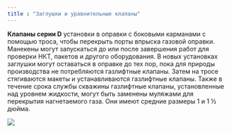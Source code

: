 ```yaml
---
title : "Заглушки и уравнительные клапаны"
---
```


**Клапаны серии D** установки в оправки с боковыми карманами с помощью троса, чтобы перекрыть порты впрыска газовой оправки. Манекены могут запускаться до или после завершения работ для проверки НКТ, пакетов и другого оборудования. В новых установках заглушки могут оставаться в оправке до тех пор, пока для природы производства не потребляются газлифтные клапаны. Затем на тросе стягиваются макеты и устанавливаются газлифтные клапаны. Также в течение срока службы скважины газлифтные клапаны, установленные над уровнем жидкости, могут быть заменены муляжами для перекрытия нагнетаемого газа. Они имеют средние размеры 1 и 1 ½ дюйма.

<img src="./dummy-and-equalizing-valves.png" />